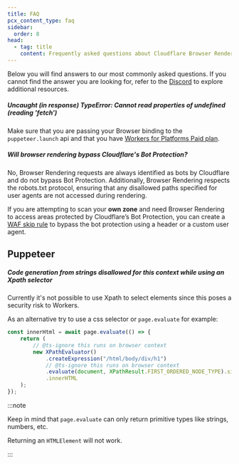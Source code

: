 ```yaml
---
title: FAQ
pcx_content_type: faq
sidebar:
  order: 8
head:
  - tag: title
    content: Frequently asked questions about Cloudflare Browser Rendering
---
```



Below you will find answers to our most commonly asked questions. If you cannot find the answer you are looking for, refer to the [Discord](https://discord.cloudflare.com) to explore additional resources.

##### Uncaught (in response) TypeError: Cannot read properties of undefined (reading 'fetch')

Make sure that you are passing your Browser binding to the `puppeteer.launch` api and that you have [Workers for Platforms Paid plan](/cloudflare-for-platforms/workers-for-platforms/platform/pricing/).

##### Will browser rendering bypass Cloudflare's Bot Protection?

No, Browser Rendering requests are always identified as bots by Cloudflare and do not bypass Bot Protection. Additionally, Browser Rendering respects the robots.txt protocol, ensuring that any disallowed paths specified for user agents are not accessed during rendering.

If you are attempting to scan your **own zone** and need Browser Rendering to access areas protected by Cloudflare’s Bot Protection, you can create a [WAF skip rule](/waf/custom-rules/skip/) to bypass the bot protection using a header or a custom user agent.

## Puppeteer

##### Code generation from strings disallowed for this context while using an Xpath selector

Currently it's not possible to use Xpath to select elements since this poses a security risk to Workers.

As an alternative try to use a css selector or `page.evaluate` for example:

```ts
const innerHtml = await page.evaluate(() => {
	return (
		// @ts-ignore this runs on browser context
		new XPathEvaluator()
			.createExpression("/html/body/div/h1")
			// @ts-ignore this runs on browser context
			.evaluate(document, XPathResult.FIRST_ORDERED_NODE_TYPE).singleNodeValue
			.innerHTML
	);
});
```

:::note

Keep in mind that `page.evaluate` can only return primitive types like strings, numbers, etc.

Returning an `HTMLElement` will not work.

:::
